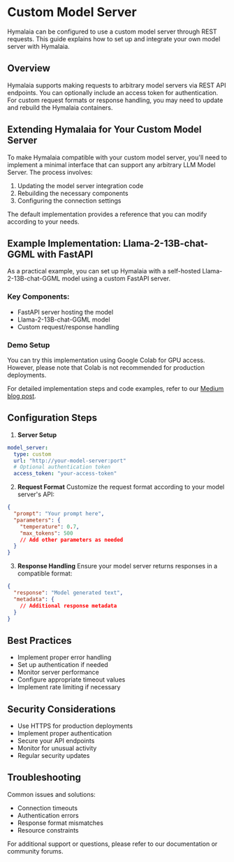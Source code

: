 # Custom Model Server

Hymalaia can be configured to use a custom model server through REST requests. This guide explains how to set up and integrate your own model server with Hymalaia.

## Overview

Hymalaia supports making requests to arbitrary model servers via REST API endpoints. You can optionally include an access token for authentication. For custom request formats or response handling, you may need to update and rebuild the Hymalaia containers.

## Extending Hymalaia for Your Custom Model Server

To make Hymalaia compatible with your custom model server, you'll need to implement a minimal interface that can support any arbitrary LLM Model Server. The process involves:

1. Updating the model server integration code
2. Rebuilding the necessary components
3. Configuring the connection settings

The default implementation provides a reference that you can modify according to your needs.

## Example Implementation: Llama-2-13B-chat-GGML with FastAPI

As a practical example, you can set up Hymalaia with a self-hosted Llama-2-13B-chat-GGML model using a custom FastAPI server.

### Key Components:
- FastAPI server hosting the model
- Llama-2-13B-chat-GGML model
- Custom request/response handling

### Demo Setup
You can try this implementation using Google Colab for GPU access. However, please note that Colab is not recommended for production deployments.

For detailed implementation steps and code examples, refer to our [Medium blog post](https://medium.com/your-blog-post-link).

## Configuration Steps

1. **Server Setup**
```yaml
model_server:
  type: custom
  url: "http://your-model-server:port"
  # Optional authentication token
  access_token: "your-access-token"
```

2. **Request Format**
Customize the request format according to your model server's API:
```json
{
  "prompt": "Your prompt here",
  "parameters": {
    "temperature": 0.7,
    "max_tokens": 500
    // Add other parameters as needed
  }
}
```

3. **Response Handling**
Ensure your model server returns responses in a compatible format:
```json
{
  "response": "Model generated text",
  "metadata": {
    // Additional response metadata
  }
}
```

## Best Practices

- Implement proper error handling
- Set up authentication if needed
- Monitor server performance
- Configure appropriate timeout values
- Implement rate limiting if necessary

## Security Considerations

- Use HTTPS for production deployments
- Implement proper authentication
- Secure your API endpoints
- Monitor for unusual activity
- Regular security updates

## Troubleshooting

Common issues and solutions:
- Connection timeouts
- Authentication errors
- Response format mismatches
- Resource constraints

For additional support or questions, please refer to our documentation or community forums.
